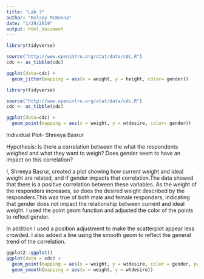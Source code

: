 ---
title: "Lab 3"
author: "Kelsey McKenna"
date: "1/29/2019"
output: html_document
---



```{r}
library(tidyverse)

source("http://www.openintro.org/stat/data/cdc.R")
cdc <- as_tibble(cdc)

ggplot(data=cdc) +
  geom_jitter(mapping = aes(x = weight, y = height, color= gender)) 

```



```{r}
library(tidyverse)

source("http://www.openintro.org/stat/data/cdc.R")
cdc <- as_tibble(cdc)

ggplot(data=cdc) +
  geom_point(mapping = aes(x = weight, y = wtdesire, color= gender)) 
```

Individual Plot- Shreeya Basrur

Hypothesis: Is there a correlation between the what the respondents weighed and what they want to weigh? Does gender seem to have an impact on this correlation?

I, Shreeya Basrur, created a plot showing how current weight and ideal weight are related, and if gender impacts that correlation.The data showed that there is a positive correlation between these variables. As the weight of the responders increases, so does the desired weight described by the responders.This was true of both male and female responders, indicating that gender does not impact the relationship between current and ideal weight. I used the point geom function and adjusted the color of the points to reflect gender. 

In addition I used a position adjustment to make the scatterplot appear less crowded. I also added a line using the smooth geom to reflect the general trend of the correlation.

```{r}
ggplot2::ggplot()
ggplot(data = cdc) + 
  geom_point(mapping = aes(x = weight, y = wtdesire, color = gender, position = "jitter")) +
  geom_smooth(mapping = aes(x = weight, y = wtdesire))

```